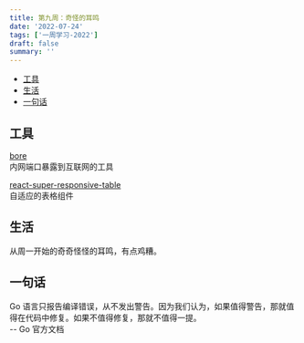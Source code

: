 ```yaml
---
title: 第九周：奇怪的耳鸣
date: '2022-07-24'
tags: ['一周学习-2022']
draft: false
summary: ''
---
```


- [工具](#工具)
- [生活](#生活)
- [一句话](#一句话)

## 工具

[bore](https://github.com/ekzhang/bore)  
内网端口暴露到互联网的工具

[react-super-responsive-table](https://github.com/coston/react-super-responsive-table)  
自适应的表格组件

## 生活

从周一开始的奇奇怪怪的耳鸣，有点鸡糟。

## 一句话

Go 语言只报告编译错误，从不发出警告。因为我们认为，如果值得警告，那就值得在代码中修复。如果不值得修复，那就不值得一提。  
-- Go 官方文档
